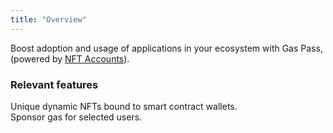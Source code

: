 ```yaml
---
title: "Overview"
---
```


Boost adoption and usage of applications in your ecosystem with Gas Pass, (powered by [NFT Accounts](/nft-accounts/overview)).

### Relevant features

<CardGroup cols={2}>
  <Card
    title="NFT Accounts"
    icon="id-badge"
    iconType="solid"
    href="/nft-accounts/overview"
  >
    <div style={{ paddingTop: "8px", fontSize: "14px" }}>
      Unique dynamic NFTs bound to smart contract wallets.
    </div>
  </Card>
  <Card
    title="Gas Policies"
    icon="gas-pump"
    iconType="solid"
    href="/nft-accounts/overview"
  >
    <div style={{ paddingTop: "8px", fontSize: "14px" }}>
      Sponsor gas for selected users.
    </div>
  </Card>
</CardGroup>